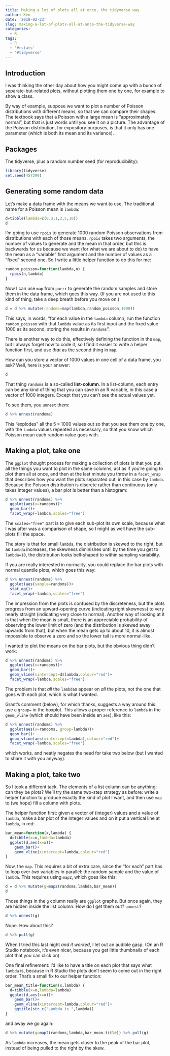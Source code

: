 ```yaml
---
title: Making a lot of plots all at once, the tidyverse way
author: Ken
date: '2018-02-23'
slug: making-a-lot-of-plots-all-at-once-the-tidyverse-way
categories:
  - R
tags:
  - R
  - '#rstats'
  - '#tidyverse'
---
```


## Introduction

I was thinking the other day about how you might come up with a bunch of separate-but-related plots, without plotting them one by one, for example to show a class. 

By way of example, suppose we want to plot a number of Poisson distributions with different means, so that we can compare their shapes. The textbook says that a Poisson with a large mean is "approximately normal", but that is just words until you see it on a picture. The advantage of the Poisson distribution, for expository purposes, is that it only has one parameter (which is both its mean and its variance).

## Packages

The tidyverse, plus a random number seed (for reproducibility):

```r
library(tidyverse)
set.seed(457299)
```


## Generating some random data

Let's make a data frame with the means we want to use. The traditional name for a Poisson mean is `lambda`:

```r
d=tibble(lambda=c(0.3,1,2,5,10))
d
```

I'm going to use `rpois` to generate 1000 random Poisson observations from distributions with each of those means. `rpois` takes two arguments, the number of values to generate and the mean in that order, but this is backwards for us because we want (for what we are about to do) to have the mean as a "variable" first argument and the number of values as a "fixed" second one. So I write a little helper function to do this for me:

```r
random_poisson=function(lambda,n) {
  rpois(n,lambda)
}
```

Now I can use `map` from `purrr` to generate the random samples and store them in the data frame, which goes this way. (If you are not used to this kind of thing, take a deep breath before you move on.)

```r
d = d %>% mutate(randoms=map(lambda,random_poisson,1000))
```

This says, in words, "for each value in the `lambda` column, run the function `random_poisson` with that `lambda` value as its first input and the fixed value 1000 as its second, storing the results in `randoms`". 

There is another way to do this, effectively defining the function in the `map`, but I always forget how to code it, so I find it easier to write a helper function first, and use *that* as the second thing in `map`.

How can you store a vector of 1000 values in one cell of a data frame, you ask? Well, here is your answer:

```r
d
```

That thing `randoms` is a so-called **list-column**. In a list-column, each entry can be any kind of thing that you can save in an R variable, in this case a vector of 1000 integers. Except that you can't see the actual values yet.

To see them, you `unnest` them:

```r
d %>% unnest(randoms)
```

This "explodes" all the $5 \times 1000$ values out so that you see them one by one, with the `lambda` values repeated as necessary, so that you know which Poisson mean each random value goes with.

## Making a plot, take one

The `ggplot` thought process for making a collection of plots is that you put all the things you want to plot in the same columns, act as if you're going to plot them all at once, and then at the last minute you throw in a `facet_wrap` that describes how you want the plots separated out, in this case by `lambda`. Because the Poisson distribution is discrete rather than continuous (only takes integer values), a bar plot is better than a histogram: 

```r
d %>% unnest(randoms) %>% 
  ggplot(aes(x=randoms))+
  geom_bar()+
  facet_wrap(~lambda,scales="free")
```

The `scales="free"` part is to give each sub-plot its own scale, because what I was after was a comparison of shape, so I might as well have the sub-plots fill the space.

The story is that for small `lambda`, the distribution is skewed to the right, but as `lambda` increases, the skewness diminishes until by the time you get to `lambda=10`, the distribution looks bell-shaped to within sampling variability. 

If you are really interested in normality, you could replace the bar plots with normal quantile plots, which goes this way:

```r
d %>% unnest(randoms) %>% 
  ggplot(aes(sample=randoms))+
  stat_qq()+
  facet_wrap(~lambda,scales="free")
```

The impression from the plots is confused by the discreteness, but the plots progress from an upward-opening curve (indicating right skewness) to very nearly straight (indicating very close to normal). Another way of looking at it is that when the mean is small, there is an appreciable probability of observing the lower limit of zero (and the distribution is skewed away upwards from that), but when the mean gets up to about 10, it is almost impossible to observe a zero and so the lower tail is more normal-like.

I wanted to plot the means on the bar plots, but the obvious thing didn't work:

```r
d %>% unnest(randoms) %>% 
  ggplot(aes(x=randoms))+
  geom_bar()+
  geom_vline(xintercept=d$lambda,colour="red")+
  facet_wrap(~lambda,scales="free")
```

The problem is that *all* the `lambda`s appear on *all* the plots, not the one that goes with each plot, which is what I wanted.

Grant's comment (below), for which thanks, suggests a way around this: use a `group=` in the boxplot. This allows a proper reference to `lambda` in the `geom_vline` (which should have been inside an `aes`), like this:

```r
d %>% unnest(randoms) %>% 
  ggplot(aes(x=randoms, group=lambda))+
  geom_bar()+
  geom_vline(aes(xintercept=lambda),colour="red")+
  facet_wrap(~lambda,scales="free")
```

which works. and neatly negates the need for take two below (but I wanted to share it with you anyway).


## Making a plot, take two

So I took a different tack. The elements of a list column can be anything: can they be plots? We'll try the same two-step strategy as before: write a helper function to produce exactly the kind of plot I want, and then use `map` to (we hope) fill a column with plots.

The helper function first: given a vector of (integer) values and a value of `lambda`, make a bar plot of the integer values and on it put a vertical line at `lambda`, in red:

```r
bar_mean=function(x,lambda) {
  d=tibble(x=x,lambda=lambda)
  ggplot(d,aes(x=x))+
    geom_bar()+
    geom_vline(xintercept=lambda,colour="red")
}
```

Now, the `map`. This requires a bit of extra care, since the "for each" part has to loop over *two* variables in parallel: the random sample and the value of `lambda`. This requires using `map2`, which goes like this:

```r
d = d %>% mutate(g=map2(randoms,lambda,bar_mean))
d
```

Those things in the `g` column really are `ggplot` graphs. But once again, they are hidden inside the list column. How do I get them out? `unnest`?

```r
d %>% unnest(g)
```

Nope. How about this?

```r
d %>% pull(g)
```

When I tried this last night *and it worked*, I let out an audible gasp. (On an R Studio notebook, it's even nicer, because you get little thumbnails of each plot that you can click on).

One final refinement: I'd like to have a title on each plot that says what `lambda` is, because in R Studio the plots don't seem to come out in the right order. That's a small fix to our helper function:

```r
bar_mean_title=function(x,lambda) {
  d=tibble(x=x,lambda=lambda)
  ggplot(d,aes(x=x))+
    geom_bar()+
    geom_vline(xintercept=lambda,colour="red")+
    ggtitle(str_c("Lambda is ",lambda))
}
```

and away we go again:

```r
d %>% mutate(g=map2(randoms,lambda,bar_mean_title)) %>% pull(g)
```

As `lambda` increases, the mean gets closer to the peak of the bar plot, instead of being pulled to the right by the skew.